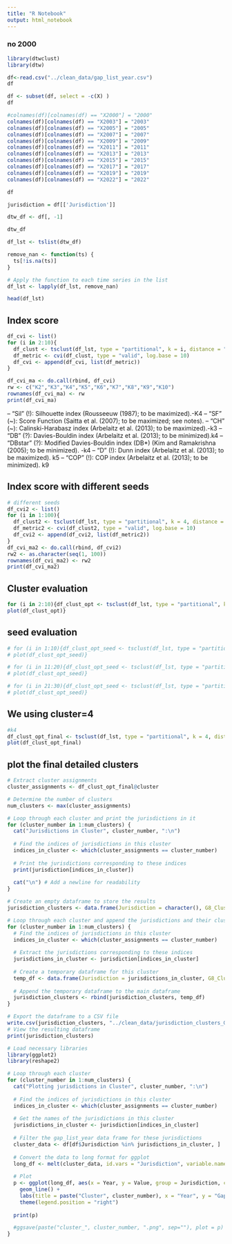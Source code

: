 ```yaml
---
title: "R Notebook"
output: html_notebook
---
```

### no 2000

```r
library(dtwclust)
library(dtw)
```

```r
df<-read.csv("../clean_data/gap_list_year.csv")
df
```
```r
df <- subset(df, select = -c(X) )
df
```

```r
#colnames(df)[colnames(df) == "X2000"] = "2000"
colnames(df)[colnames(df) == "X2003"] = "2003"
colnames(df)[colnames(df) == "X2005"] = "2005"
colnames(df)[colnames(df) == "X2007"] = "2007"
colnames(df)[colnames(df) == "X2009"] = "2009"
colnames(df)[colnames(df) == "X2011"] = "2011"
colnames(df)[colnames(df) == "X2013"] = "2013"
colnames(df)[colnames(df) == "X2015"] = "2015"
colnames(df)[colnames(df) == "X2017"] = "2017"
colnames(df)[colnames(df) == "X2019"] = "2019"
colnames(df)[colnames(df) == "X2022"] = "2022"
```
```r
df
```


```r
jurisdiction = df[['Jurisdiction']]
```
```r
dtw_df <- df[, -1]
```


```r
dtw_df
```


```r
df_lst <- tslist(dtw_df)
```
```r
remove_nan <- function(ts) {
  ts[!is.na(ts)]
}

# Apply the function to each time series in the list
df_lst <- lapply(df_lst, remove_nan)
```
```r
head(df_lst)
```


## Index score 
```r
df_cvi <- list()
for (i in 2:10){
  df_clust <- tsclust(df_lst, type = "partitional", k = i, distance = "dtw_basic", centroid = "pam")
  df_metric <- cvi(df_clust, type = "valid", log.base = 10)
  df_cvi <- append(df_cvi, list(df_metric))
}
```

```r
df_cvi_ma <- do.call(rbind, df_cvi)
rw <- c("K2","K3","K4","K5","K6","K7","K8","K9","K10")
rownames(df_cvi_ma) <- rw
print(df_cvi_ma)
```
– "Sil" (!): Silhouette index (Rousseeuw (1987); to be maximized).-K4
– "SF" (~): Score Function (Saitta et al. (2007); to be maximized; see notes).
– "CH" (~): Calinski-Harabasz index (Arbelaitz et al. (2013); to be maximized).-k3
– "DB" (?): Davies-Bouldin index (Arbelaitz et al. (2013); to be minimized).k4
– "DBstar" (?): Modified Davies-Bouldin index (DB*) (Kim and Ramakrishna (2005); to be minimized). -k4
– "D" (!): Dunn index (Arbelaitz et al. (2013); to be maximized). k5
– "COP" (!): COP index (Arbelaitz et al. (2013); to be minimized). k9


## Index score with different seeds
```r
# different seeds
df_cvi2 <- list()
for (i in 1:100){
  df_clust2 <- tsclust(df_lst, type = "partitional", k = 4, distance = "dtw_basic", centroid = "pam", seed=i)
  df_metric2 <- cvi(df_clust2, type = "valid", log.base = 10)
  df_cvi2 <- append(df_cvi2, list(df_metric2))
}
df_cvi_ma2 <- do.call(rbind, df_cvi2)
rw2 <- as.character(seq(1, 100))
rownames(df_cvi_ma2) <- rw2
print(df_cvi_ma2)
```

## Cluster evaluation

```r
for (i in 2:10){df_clust_opt <- tsclust(df_lst, type = "partitional", k = i, distance = "dtw", centroid = "pam",seed = 700)
plot(df_clust_opt)}
```


## seed evaluation
```r
# for (i in 1:10){df_clust_opt_seed <- tsclust(df_lst, type = "partitional", k = 4, distance = "dtw", centroid = "pam",seed = i)
# plot(df_clust_opt_seed)}
```
```r
# for (i in 11:20){df_clust_opt_seed <- tsclust(df_lst, type = "partitional", k = 4, distance = "dtw", centroid = "pam",seed = i)
# plot(df_clust_opt_seed)}
```

```r
# for (i in 21:30){df_clust_opt_seed <- tsclust(df_lst, type = "partitional", k = 4, distance = "dtw", centroid = "pam",seed = i)
# plot(df_clust_opt_seed)}
```

## We using cluster=4
```r
#k4
df_clust_opt_final <- tsclust(df_lst, type = "partitional", k = 4, distance = "dtw", centroid = "pam",seed = 700)
plot(df_clust_opt_final)
```


## plot the final detailed clusters
```r
# Extract cluster assignments
cluster_assignments <- df_clust_opt_final@cluster

# Determine the number of clusters
num_clusters <- max(cluster_assignments)

# Loop through each cluster and print the jurisdictions in it
for (cluster_number in 1:num_clusters) {
  cat("Jurisdictions in Cluster", cluster_number, ":\n")
  
  # Find the indices of jurisdictions in this cluster
  indices_in_cluster <- which(cluster_assignments == cluster_number)
  
  # Print the jurisdictions corresponding to these indices
  print(jurisdiction[indices_in_cluster])
  
  cat("\n") # Add a newline for readability
}
```
```r
# Create an empty dataframe to store the results
jurisdiction_clusters <- data.frame(Jurisdiction = character(), G8_Cluster = numeric(), stringsAsFactors = FALSE)

# Loop through each cluster and append the jurisdictions and their cluster number to the dataframe
for (cluster_number in 1:num_clusters) {
  # Find the indices of jurisdictions in this cluster
  indices_in_cluster <- which(cluster_assignments == cluster_number)
  
  # Extract the jurisdictions corresponding to these indices
  jurisdictions_in_cluster <- jurisdiction[indices_in_cluster]
  
  # Create a temporary dataframe for this cluster
  temp_df <- data.frame(Jurisdiction = jurisdictions_in_cluster, G8_Cluster = rep(cluster_number, length(jurisdictions_in_cluster)), stringsAsFactors = FALSE)
  
  # Append the temporary dataframe to the main dataframe
  jurisdiction_clusters <- rbind(jurisdiction_clusters, temp_df)
}

# Export the dataframe to a CSV file
write.csv(jurisdiction_clusters, "../clean_data/jurisdiction_clusters_G8.csv", row.names = FALSE)
# View the resulting dataframe
print(jurisdiction_clusters)
```

```r
# Load necessary libraries
library(ggplot2)
library(reshape2)

# Loop through each cluster
for (cluster_number in 1:num_clusters) {
  cat("Plotting jurisdictions in Cluster", cluster_number, ":\n")
  
  # Find the indices of jurisdictions in this cluster
  indices_in_cluster <- which(cluster_assignments == cluster_number)
  
  # Get the names of the jurisdictions in this cluster
  jurisdictions_in_cluster <- jurisdiction[indices_in_cluster]
  
  # Filter the gap_list_year data frame for these jurisdictions
  cluster_data <- df[df$Jurisdiction %in% jurisdictions_in_cluster, ]
  
  # Convert the data to long format for ggplot
  long_df <- melt(cluster_data, id.vars = "Jurisdiction", variable.name = "Year", value.name = "Value")
  
  # Plot
  p <- ggplot(long_df, aes(x = Year, y = Value, group = Jurisdiction, color = Jurisdiction)) +
    geom_line() +
    labs(title = paste("Cluster", cluster_number), x = "Year", y = "Gap") +
    theme(legend.position = "right")
  
  print(p)

  #ggsave(paste("cluster_", cluster_number, ".png", sep=""), plot = p)
}
```

